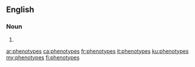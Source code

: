 ==English==

===Noun===
{{head|en|noun plural form}}

# {{plural of|phenotype|lang=en}}

[[ar:phenotypes]]
[[ca:phenotypes]]
[[fr:phenotypes]]
[[it:phenotypes]]
[[ku:phenotypes]]
[[my:phenotypes]]
[[fi:phenotypes]]